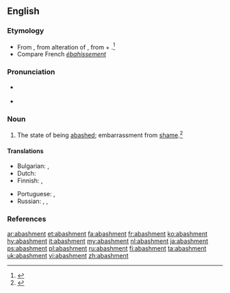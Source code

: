 ==English==

===Etymology===
* From {{etyl|enm}} {{term|abaishment|lang=enm}}, from {{etyl|frm}} {{term|abaissement||astonishment|lang=frm}} alteration of {{term|esbaissement|lang=frm}}, from {{term|esbaiss|lang=frm}} + {{term|-ment|lang=frm}}.<ref>{{reference-book | last =| first = | authorlink =  | coauthors =  | editor =Gove, Philip Babcock    | others =  | title = Webster's Third International Dictionary of the English Language Unabridged | origdate =  | origyear = 1909 | origmonth =  | url =  | format =  | accessdate =  | accessyear =  | accessmonth =  | edition =  | date =  | year =1976  | month =  | publisher =G. & C. Merriam Co.  | location = Springfield, MA | language =  | id =  | doi = | isbn =0-87779-101-5 | lccn = | ol = | pages =2| chapter =  | chapterurl =  | quote =}}</ref>
* Compare French ''[[ébahissement]]''

===Pronunciation===
* {{a|RP}} {{IPA|/əˈbæʃ.mənt/}}
* {{a|GA}} {{IPA|/əˈbæʃ.mənt/}}

===Noun===
{{en-noun}}

# The state of being [[abashed]]; embarrassment from [[shame]].{{defdate|First attested from 1350 to 1470.}}<ref>{{reference-book | last =| first = | authorlink =  | coauthors =  | editor =Brown, Lesley  | others =  | title = The Shorter Oxford English Dictionary | origdate =  | origyear = 1933| origmonth =  | url =  | format =  | accessdate =  | accessyear =  | accessmonth =  | edition = 5th | date =  | year =2003| month =  | publisher =Oxford University Press  | location =Oxford, UK | language =  | id =  | doi = | isbn =978-0-19-860575-7 | lccn = | ol = | pages =2| chapter =  | chapterurl =  | quote =}}</ref>

====Translations====
{{trans-top|the state of being abashed; confusion from shame}}
* Bulgarian: {{t-|bg|засраменост|sc=Cyrl}}, {{t+|bg|смущение|sc=Cyrl}}
* Dutch: {{t-|nl|verlegenheid|f}}
* Finnish: {{t-|fi|häpeä}}, {{t-|fi|hämminki}}
{{trans-mid}}
* Portuguese: {{t+|pt|confusão}}, {{t+|pt|vergonha}}
* Russian: {{t+|ru|растерянность|tr=rastérjannost'|sc=Cyrl}}, {{t+|ru|смущение|tr=smuŝénie|sc=Cyrl}}, {{t+|ru|замешательство|tr=zameshátel'stvo|sc=Cyrl}}
{{trans-bottom}}

===References===
<references/>

[[ar:abashment]]
[[et:abashment]]
[[fa:abashment]]
[[fr:abashment]]
[[ko:abashment]]
[[hy:abashment]]
[[it:abashment]]
[[my:abashment]]
[[nl:abashment]]
[[ja:abashment]]
[[ps:abashment]]
[[pl:abashment]]
[[ru:abashment]]
[[fi:abashment]]
[[ta:abashment]]
[[uk:abashment]]
[[vi:abashment]]
[[zh:abashment]]